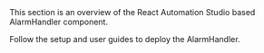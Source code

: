 
<Meta title="Alarmhandler/Alarmhandler/Overview" />
This section is an overview of the React Automation Studio based AlarmHandler component.

Follow the setup and user guides to deploy the AlarmHandler.